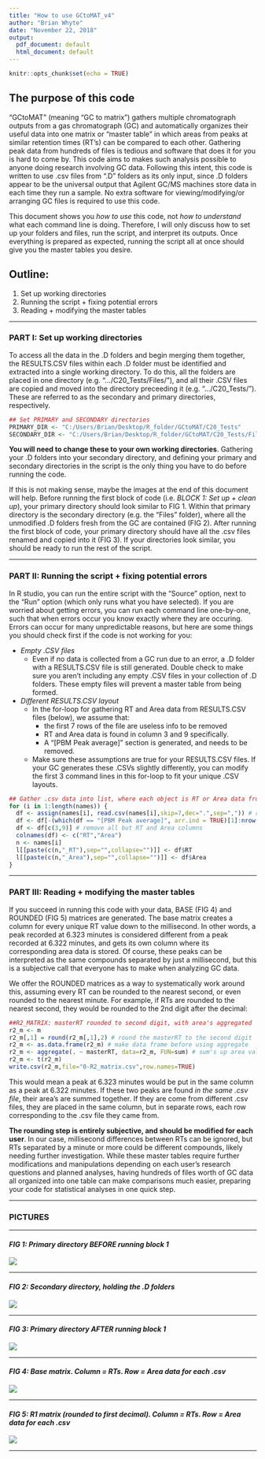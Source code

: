 ---
title: "How to use GCtoMAT_v4"
author: "Brian Whyte"
date: "November 22, 2018"
output:
  pdf_document: default
  html_document: default
---

```{r setup, include=FALSE}
knitr::opts_chunk$set(echo = TRUE)
```

## The purpose of this code

"GCtoMAT" (meaning "GC to matrix") gathers multiple chromatograph outputs from a gas chromatograph (GC) and automatically organizes their useful data into one matrix or "master table" in which areas from peaks at similar retention times (RT's) can be compared to each other. Gathering peak data from hundreds of files is tedious and software that does it for you is hard to come by. This code aims to makes such analysis possible to anyone doing research involving GC data. Following this intent, this code is written to use .csv files from ".D" folders as its only input, since .D folders appear to be the universal output that Agilent GC/MS machines store data in each time they run a sample. No extra software for viewing/modifying/or arranging GC files is required to use this code. 

This document shows you *how to use* this code, not *how to understand* what each command line is doing. Therefore, I will only discuss how to set up your folders and files, run the script, and interpret its outputs. Once everything is prepared as expected, running the script all at once should give you the master tables you desire. 

## Outline:
1.  Set up working directories
2.  Running the script + fixing potential errors
3.  Reading + modifying the master tables

***

### PART I: Set up working directories
To access all the data in the .D folders and begin merging them together, the RESULTS.CSV files within each .D folder must be identified and extracted into a single working directory. To do this, all the folders are placed in one directory (e.g. ".../C20_Tests/Files/"), and all their .CSV files are copied and moved into the directory preceeding it (e.g. ".../C20_Tests/"). These are referred to as the secondary and primary directories, respectively. 

```{r eval=FALSE}
## Set PRIMARY and SECONDARY directories
PRIMARY_DIR <- "C:/Users/Brian/Desktop/R_folder/GCtoMAT/C20_Tests"
SECONDARY_DIR <- "C:/Users/Brian/Desktop/R_folder/GCtoMAT/C20_Tests/Files"
```
**You will need to change these to your own working directories**. Gathering your .D folders into your secondary directory, and defining your primary and secondary directories in the script is the only thing you have to do before running the code.

If this is not making sense, maybe the images at the end of this document will help. Before running the first block of code (i.e. *BLOCK 1: Set up + clean up*), your primary directory should look similar to FIG 1. Within that primary directory is the secondary directory (e.g. the "Files" folder), where all the unmodified .D folders fresh from the GC are contained (FIG 2). After running the first block of code, your primary directory should have all the .csv files renamed and copied into it (FIG 3). If your directories look similar, you should be ready to run the rest of the script.

***

### PART II: Running the script + fixing potential errors
In R studio, you can run the entire script with the "Source" option, next to the "Run" option (which only runs what you have selected). If you are worried about getting errors, you can run each command line one-by-one, such that when errors occur you know exactly where they are occuring. Errors can occur for many unpredictable reasons, but here are some things you should check first if the code is not working for you:

* *Empty .CSV files*
    + Even if no data is collected from a GC run due to an error, a .D folder with a RESULTS.CSV file is still generated. Double check to make sure you aren't including any empty .CSV files in your collection of .D folders. These empty files will prevent a master table from being formed.  

* *Different RESULTS.CSV layout*
    + In the for-loop for gathering RT and Area data from RESULTS.CSV files (below), we assume that:
        - the first 7 rows of the file are useless info to be removed 
        - RT and Area data is found in column 3 and 9 specifically. 
        - A "[PBM Peak average]" section is generated, and needs to be removed.
    + Make sure these assumptions are true for your RESULTS.CSV files. If your GC generates these .CSVs slightly differently, you can modify the first 3 command lines in this for-loop to fit your unique .CSV layouts.  

```{r eval=FALSE}
## Gather .csv data into list, where each object is RT or Area data from .csv's
for (i in 1:length(names)) {
  df <- assign(names[i], read.csv(names[i],skip=7,dec=".",sep=",")) # read first .csv, skipping useless first rows
  df <- df[-(which(df == "[PBM Peak average]", arr.ind = TRUE)[1]:nrow(df)),] # remove PBM section 
  df <- df[c(3,9)] # remove all but RT and Area columns
  colnames(df) <- c("RT","Area")
  n <- names[i]
  l[[paste(c(n,"_RT"),sep="",collapse="")]] <- df$RT
  l[[paste(c(n,"_Area"),sep="",collapse="")]] <- df$Area
}
```

***

### PART III: Reading + modifying the master tables
If you succeed in running this code with your data, BASE (FIG 4) and ROUNDED (FIG 5) matrices are generated. The base matrix creates a column for every unique RT value down to the millisecond. In other words, a peak recorded at 6.323 minutes is considered different from a peak recorded at 6.322 minutes, and gets its own column where its corresponding area data is stored. Of course, these peaks can be interpreted as the same compounds separated by just a millisecond, but this is a subjective call that everyone has to make when analyzing GC data. 

We offer the ROUNDED matrices as a way to systematically work around this, assuming every RT can be rounded to the nearest second, or even rounded to the nearest minute. For example, if RTs are rounded to the nearest second, they would be rounded to the 2nd digit after the decimal:

```{r eval=FALSE}
##R2_MATRIX: masterRT rounded to second digit, with area's aggregated
r2_m <- m
r2_m[,1] = round(r2_m[,1],2) # round the masterRT to the second digit
r2_m <- as.data.frame(r2_m) # make data frame before using aggregate
r2_m <- aggregate(. ~ masterRT, data=r2_m, FUN=sum) # sum's up area values in a column based on shared masterRT
r2_m <- t(r2_m)
write.csv(r2_m,file="0-R2_matrix.csv",row.names=TRUE)
```

This would mean a peak at 6.323 minutes would be put in the same column as a peak at 6.322 minutes. If these two peaks are found *in the same .csv file*, their area's are summed together. If they are come from different .csv files, they are placed in the same column, but in separate rows, each row corresponding to the .csv file they came from. 

**The rounding step is entirely subjective, and should be modified for each user**. In our case, millisecond differences between RTs can be ignored, but RTs separated by a minute or more could be different compounds, likely needing further investigation. While these master tables require further modifications and manipulations depending on each user's research questions and planned analyses, having hundreds of files worth of GC data all organized into one table can make comparisons much easier, preparing your code for statistical analyses in one quick step.

***

### **PICTURES**

***

#### *FIG 1: Primary directory BEFORE running block 1*
![](C:/Users/Brian/Desktop/R_folder/GCtoMAT/PIC_PrimDirB.png) 

***

#### *FIG 2: Secondary directory, holding the .D folders*
![](C:/Users/Brian/Desktop/R_folder/GCtoMAT/PIC_SecDir.png) 

***

#### *FIG 3: Primary directory AFTER running block 1*
![](C:/Users/Brian/Desktop/R_folder/GCtoMAT/PIC_PrimDirA.png) 

***

#### *FIG 4: Base matrix. Column = RTs. Row = Area data for each .csv*
![](C:/Users/Brian/Desktop/R_folder/GCtoMAT/PIC_Bmatrix.jpg)

***

#### *FIG 5: R1 matrix (rounded to first decimal). Column = RTs. Row = Area data for each .csv*
![](C:/Users/Brian/Desktop/R_folder/GCtoMAT/PIC_R1matrix.jpg)

***
